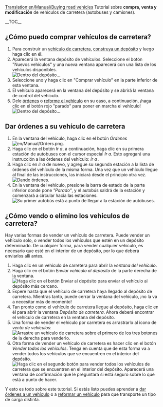 [[Translation:en/Manual/Buying road vehicles]]
{{es/Manual/Tutorial/Tutorial}}
Tutorial sobre '''compra, venta y modificación''' de vehículos de carretera (autobuses y camiones).

__TOC__ 
==¿Cómo puedo comprar vehículos de carretera?==
# Para construir un [[es/Manual/Vehículos de carretera|vehículo de carretera]], [[es/Manual/Construir depósitos de vehículos de carretera|construya un depósito]] y luego haga clic en él.
# Aparecerá la ventana depósito de vehículos. Seleccione el botón "Nuevos vehículos" y una nueva ventana aparecerá con una lista de los vehículos disponibles.<br/>[[File:es/Manual/Tutorial bus 5.png|frame|none|Dentro del depósito...]]
# Seleccione uno y haga clic en "Comprar vehículo" en la parte inferior de esta ventana.
# El vehículo aparecerá en la ventana del depósito y se abrirá la ventana de control del vehículo.
# Dele [[es/Manual/Órdenes|órdenes]] o [[es/Manual/Reformar vehículos|reforme el vehículo]] en su caso, a continuación, ¡haga clic en el botón rojo "parado" para poner en marcha el vehículo!<br/>[[File:es/Manual/Stopped bus.png|frame|none|Dentro del depósito...]]

==Dar órdenes a su vehículo de carretera==
# En la ventana del vehículo, haga clic en el botón ''Órdenes'' [[File:en/Manual/Orders.png]].
# Haga clic en el botón ''Ir a'', a continuación, haga clic en su primera estación de autobuses con el cursor especial ''Ir a''. Esto agregará una instrucción a las órdenes del vehículo: ''Ir a <nombre de la estación>''.
# Haga clic en ''Ir a'' de nuevo, y agregue su segunda estación a la lista de órdenes del vehículo de la misma forma. Una vez que un vehículo llegue al final de las instrucciones, las iniciará desde el principio otra vez.<br/>[[File:es/Manual/Tutorial bus 6.png|frame|none|Dando órdenes.]]
# En la ventana del vehículo, presione la barra de estado de la parte inferior donde pone ''"Parado"'', y el autobús saldrá de la estación y comenzará a circular hacia las estaciones.<br/>[[File:es/Manual/Tutorial bus 7.png|frame|none|Su primer autobús está a punto de llegar a la estación de autobuses.]]

==¿Cómo vendo o elimino los vehículos de carretera?==
Hay varias formas de vender un vehículo de carretera. Puede vender un vehículo solo, o vender todos los vehículos que estén en un depósito determinado. De cualquier forma, para vender cualquier vehículo, es necesario que esté en el interior de un depósito, por lo que deberá enviarlos allí antes.
# Haga clic en un vehículo de carretera para abrir la ''ventana del vehículo''.
# Haga clic en el botón ''Enviar vehículo al depósito'' de la parte derecha de la ventana.<br/>[[File:es/Manual/Buying-road-vehicles-6.png|none|frame|Haga clic en el botón Enviar al depósito para enviar el vehículo al depósito más cercano.]]
# Espere hasta que el vehículo de carretera haya llegado al depósito de carretera. Mientras tanto, puede cerrar la ventana del vehículo, ¡no la va a necesitar más de momento!
# Tan pronto como el vehículo de carretera llegue al depósito, haga clic en él para abrir la ventana ''Depósito de carretera''. Ahora deberá encontrar el vehículo de carretera en la ventana del depósito.
# Una forma de vender el vehículo por carretera es arrastrarlo al icono de ''venta de vehículos'':<br/>[[File:es/Manual/Buying-road-vehicles-7.png|none|frame|Arrastre un vehículo de carretera sobre el primero de los tres botones de la derecha para venderlo.]]
# Otra forma de vender un vehículo de carretera es hacer clic en el botón ''Vender todos los vehículos''. Tenga en cuenta que de esta forma va a vender todos los vehículos que se encuentren en el interior del depósito.<br/>[[File:es/Manual/Buying-road-vehicles-8.png|none|frame|Haga clic en el segundo botón para vender todos los vehículos de carretera que se encuentren en el interior del depósito. Aparecerá una ventana de confirmación que le preguntará si está seguro sobre lo que está a punto de hacer.]]

Y esto es todo sobre este tutorial. Si estás listo puedes aprender a [[es/Manual/Órdenes|dar órdenes a un vehículo]] o a [[es/Manual/Reformar vehículos|reformar un vehículo]] para que transporte un tipo de carga distinta.